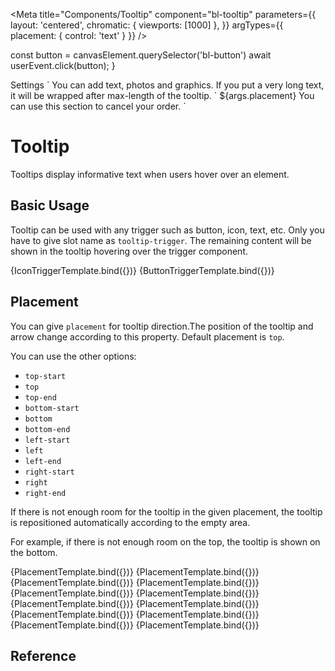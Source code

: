 
<Meta
  title="Components/Tooltip"
  component="bl-tooltip"
  parameters={{
    layout: 'centered',
    chromatic: { viewports: [1000] },
  }}
  argTypes={{
    placement: {
      control: 'text'
    }
  }}
/>

  const button = canvasElement.querySelector('bl-button')
  await userEvent.click(button);
}

<bl-tooltip placement="${ifDefined(args.placement)}">
  <bl-button slot="tooltip-trigger" icon="settings" kind="text" label="Settings" variant="secondary"></bl-button>
  Settings
</bl-tooltip>`

<bl-tooltip placement="${ifDefined(args.placement)}">
  <bl-button slot="tooltip-trigger" icon="plus_fill"></bl-button>
  You can add text, photos and graphics. If you put a very long text, it will be wrapped after max-length of the tooltip.
</bl-tooltip>`


<bl-tooltip placement="${ifDefined(args.placement)}">
  <bl-button slot="tooltip-trigger">${args.placement}</bl-button>
  You can use this section to cancel your order.
</bl-tooltip>`

# Tooltip

Tooltips display informative text when users hover over an element.

## Basic Usage

Tooltip can be used with any trigger such as button, icon, text, etc.
Only you have to give slot name as `tooltip-trigger`. The remaining content will be shown in the tooltip hovering over the trigger component.

<Canvas>
  <Story name="Usage With Icon Button" play={tooltipOpener}>
    {IconTriggerTemplate.bind({})}
  </Story>
  <Story name="Usage With Button" play={tooltipOpener}>
    {ButtonTriggerTemplate.bind({})}
  </Story>
</Canvas>

## Placement

You can give `placement` for tooltip direction.The position of the tooltip and arrow change according to this property.  Default placement is `top`.

You can use the other options:

* `top-start`
* `top`
* `top-end`
* `bottom-start`
* `bottom`
* `bottom-end`
* `left-start`
* `left`
* `left-end`
* `right-start`
* `right`
* `right-end`

If there is not enough room for the tooltip in the given placement, the tooltip is repositioned automatically according to the empty area.

For example, if there is not enough room on the top, the tooltip is shown on the bottom.

<Canvas>
  <Story name="Top-Start Placement"
    args={{ placement: 'top-start' }}
    play={tooltipOpener}>
    {PlacementTemplate.bind({})}
  </Story>
  <Story name="Top Placement"
    args={{ placement: 'top' }}
    play={tooltipOpener}>
    {PlacementTemplate.bind({})}
  </Story>
  <Story name="Top-End Placement"
    args={{ placement: 'top-end' }}
    play={tooltipOpener}>
    {PlacementTemplate.bind({})}
  </Story>
  <Story name="Bottom-Start Placement"
    args={{ placement: 'bottom-start' }}
    play={tooltipOpener}>
    {PlacementTemplate.bind({})}
  </Story>
  <Story name="Bottom Placement"
    args={{ placement: 'bottom' }}
    play={tooltipOpener}>
    {PlacementTemplate.bind({})}
  </Story>
  <Story name="Bottom-End Placement"
    args={{ placement: 'bottom-end' }}
    play={tooltipOpener}>
    {PlacementTemplate.bind({})}
  </Story>
  <Story name="Left-Start Placement"
    args={{ placement: 'left-start' }}
    play={tooltipOpener}>
    {PlacementTemplate.bind({})}
  </Story>
  <Story name="Left Placement"
    args={{ placement: 'left' }}
    play={tooltipOpener}>
    {PlacementTemplate.bind({})}
  </Story>
  <Story name="Left-End Placement"
    args={{ placement: 'left-end' }}
    play={tooltipOpener}>
    {PlacementTemplate.bind({})}
  </Story>
  <Story name="Right-Start Placement"
    args={{ placement: 'right-start' }}
    play={tooltipOpener}>
    {PlacementTemplate.bind({})}
  </Story>
  <Story name="Right Placement"
    args={{ placement: 'right' }}
    play={tooltipOpener}>
    {PlacementTemplate.bind({})}
  </Story>
  <Story name="Right-End Placement"
    args={{ placement: 'right-end' }}
    play={tooltipOpener}>
    {PlacementTemplate.bind({})}
  </Story>
</Canvas>

## Reference

<ArgsTable of="bl-tooltip" />
